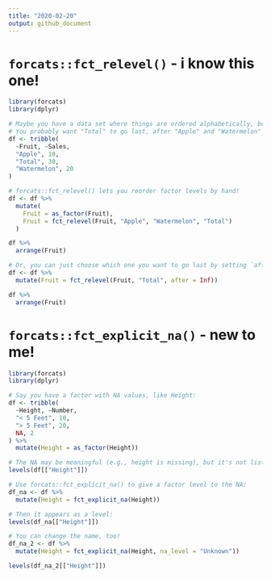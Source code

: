 ```yaml
---
title: "2020-02-20"
output: github_document
---
```


# `forcats::fct_relevel()` - i know this one!

```r
library(forcats)
library(dplyr)

# Maybe you have a data set where things are ordered alphabetically, but that doesn't make sense!
# You probably want "Total" to go last, after "Apple" and "Watermelon"
df <- tribble(
  ~Fruit, ~Sales,
  "Apple", 10,
  "Total", 30,
  "Watermelon", 20
)

# forcats::fct_relevel() lets you reorder factor levels by hand!
df <- df %>%
  mutate(
    Fruit = as_factor(Fruit),
    Fruit = fct_relevel(Fruit, "Apple", "Watermelon", "Total")
  )

df %>%
  arrange(Fruit)

# Or, you can just choose which one you want to go last by setting `after = Inf`!
df <- df %>%
  mutate(Fruit = fct_relevel(Fruit, "Total", after = Inf))

df %>%
  arrange(Fruit)
```

# `forcats::fct_explicit_na()` - new to me!

```r
library(forcats)
library(dplyr)

# Say you have a factor with NA values, like Height:
df <- tribble(
  ~Height, ~Number,
  "< 5 Feet", 10,
  "> 5 Feet", 20,
  NA, 2
) %>%
  mutate(Height = as_factor(Height))

# The NA may be meaningful (e.g., height is missing), but it's not listed as a factor level!
levels(df[["Height"]])

# Use forcats::fct_explicit_na() to give a factor level to the NA:
df_na <- df %>%
  mutate(Height = fct_explicit_na(Height)) 

# Then it appears as a level:
levels(df_na[["Height"]])

# You can change the name, too!
df_na_2 <- df %>%
  mutate(Height = fct_explicit_na(Height, na_level = "Unknown")) 

levels(df_na_2[["Height"]])
```
